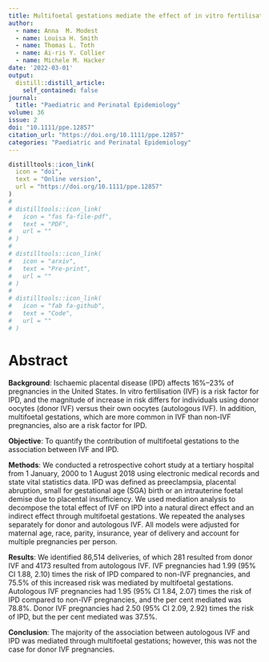 ```yaml
---
title: Multifoetal gestations mediate the effect of in vitro fertilisation (IVF) on ischaemic placental disease in autologous oocyte IVF more than donor oocyte IVF
author:
  - name: Anna  M. Modest
  - name: Louisa H. Smith
  - name: Thomas L. Toth
  - name: Ai-ris Y. Collier
  - name: Michele M. Hacker
date: '2022-03-01'
output:
  distill::distill_article:
    self_contained: false
journal: 
  title: "Paediatric and Perinatal Epidemiology"
volume: 36
issue: 2
doi: "10.1111/ppe.12857"
citation_url: "https://doi.org/10.1111/ppe.12857"
categories: "Paediatric and Perinatal Epidemiology"
---
```


```r
distilltools::icon_link(
  icon = "doi",
  text = "Online version",
  url = "https://doi.org/10.1111/ppe.12857"
)
# 
# distilltools::icon_link(
#   icon = "fas fa-file-pdf",
#   text = "PDF",
#   url = ""
# )
# 
# distilltools::icon_link(
#   icon = "arxiv",
#   text = "Pre-print",
#   url = ""
# )
# 
# distilltools::icon_link(
#   icon = "fab fa-github",
#   text = "Code",
#   url = ""
# )
```

# Abstract

**Background**: Ischaemic placental disease (IPD) affects 16%--23% of pregnancies in the United States. In vitro fertilisation (IVF) is a risk factor for IPD, and the magnitude of increase in risk differs for individuals using donor oocytes (donor IVF) versus their own oocytes (autologous IVF). In addition, multifoetal gestations, which are more common in IVF than non-IVF pregnancies, also are a risk factor for IPD.

**Objective**: To quantify the contribution of multifoetal gestations to the association between IVF and IPD.

**Methods**: We conducted a retrospective cohort study at a tertiary hospital from 1 January, 2000 to 1 August 2018 using electronic medical records and state vital statistics data. IPD was defined as preeclampsia, placental abruption, small for gestational age (SGA) birth or an intrauterine foetal demise due to placental insufficiency. We used mediation analysis to decompose the total effect of IVF on IPD into a natural direct effect and an indirect effect through multifoetal gestations. We repeated the analyses separately for donor and autologous IVF. All models were adjusted for maternal age, race, parity, insurance, year of delivery and account for multiple pregnancies per person.

**Results**: We identified 86,514 deliveries, of which 281 resulted from donor IVF and 4173 resulted from autologous IVF. IVF pregnancies had 1.99 (95% CI 1.88, 2.10) times the risk of IPD compared to non-IVF pregnancies, and 75.5% of this increased risk was mediated by multifoetal gestations. Autologous IVF pregnancies had 1.95 (95% CI 1.84, 2.07) times the risk of IPD compared to non-IVF pregnancies, and the per cent mediated was 78.8%. Donor IVF pregnancies had 2.50 (95% CI 2.09, 2.92) times the risk of IPD, but the per cent mediated was 37.5%.

**Conclusion**: The majority of the association between autologous IVF and IPD was mediated through multifoetal gestations; however, this was not the case for donor IVF pregnancies.
